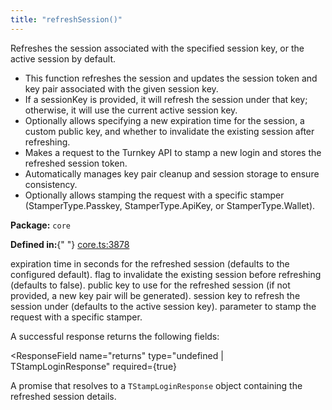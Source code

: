 ```yaml
---
title: "refreshSession()"
---
```



<H3Bordered text="Overview" />

Refreshes the session associated with the specified session key, or the active session by default.

<ul>
  <li>
    This function refreshes the session and updates the session token and key
    pair associated with the given session key.
  </li>
  <li>
    If a sessionKey is provided, it will refresh the session under that key;
    otherwise, it will use the current active session key.
  </li>
  <li>
    Optionally allows specifying a new expiration time for the session, a custom
    public key, and whether to invalidate the existing session after refreshing.
  </li>
  <li>
    Makes a request to the Turnkey API to stamp a new login and stores the
    refreshed session token.
  </li>
  <li>
    Automatically manages key pair cleanup and session storage to ensure
    consistency.
  </li>
  <li>
    Optionally allows stamping the request with a specific stamper
    (StamperType.Passkey, StamperType.ApiKey, or StamperType.Wallet).
  </li>
</ul>

<p>
  <strong>Package:</strong> <code>core</code>
</p>

<p>
  <strong>Defined in:</strong>{" "}
  <a href="https://github.com/tkhq/sdk/blob/main/packages/core/src/__clients__/core.ts#L3878">
    core.ts:3878
  </a>
</p>

<H3Bordered text="Parameters" />

<ParamField body="params" type="object" required={false} path="params">
  <Expandable title="params details">
    <NestedParam
      parentKey="params"
      childKey="expirationSeconds"
      type="string"
      required={false}
    >
      expiration time in seconds for the refreshed session (defaults to the
      configured default).
    </NestedParam>
    <NestedParam
      parentKey="params"
      childKey="invalidateExisitng"
      type="boolean"
      required={false}
    >
      flag to invalidate the existing session before refreshing (defaults to
      false).
    </NestedParam>
    <NestedParam
      parentKey="params"
      childKey="publicKey"
      type="string"
      required={false}
    >
      public key to use for the refreshed session (if not provided, a new key
      pair will be generated).
    </NestedParam>
    <NestedParam
      parentKey="params"
      childKey="sessionKey"
      type="string"
      required={false}
    >
      session key to refresh the session under (defaults to the active session
      key).
    </NestedParam>
    <NestedParam
      parentKey="params"
      childKey="stampWith"
      type="StamperType"
      required={false}
    >
      parameter to stamp the request with a specific stamper.
    </NestedParam>
  </Expandable>
</ParamField>

<H3Bordered text="Response" />A successful response returns the following
fields:

<ResponseField
  name="returns"
  type="undefined | TStampLoginResponse"
  required={true}
>
  A promise that resolves to a `TStampLoginResponse` object containing the
  refreshed session details.
</ResponseField>
